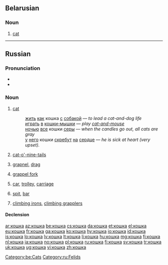 ==Belarusian==

===Noun===
{{head|be|noun}}

# [[cat]]

[[Category:be:Cats]]

----

==Russian==

===Pronunciation===
* {{IPA|/ˈkoʂkə/|lang=ru}}
* {{audio|Ru-кошка.ogg|audio}}

===Noun===
{{ru-noun|g=f|tr=kóška}}

# [[cat]]
#: [[жить]] [[как]] кошка [[с]] [[собака|собакой]] — ''to lead a cat-and-dog life''
#: [[играть]] [[в]] [[кошки-мышки]] — ''play [[cat-and-mouse]]''
#: [[ночью]] [[весь|все]] кошки [[серый|серы]] — ''when the candles go out, all cats are gray''
#: [[у]] [[он|него]] кошки [[скрести|скребут]] [[на]] [[сердце]] — ''he is sick at heart (very upset).''
# [[cat-o'-nine-tails]]
# {{context|technical}} [[grapnel]], [[drag]]
# {{context|technical}} [[grappel fork]]
# {{context|cranes}} [[car]], [[trolley]], [[carriage]]
# {{geology|lang=ru}} [[spit]], [[bar]]
# {{context|plural}} [[climbing irons]], [[climbing grapplers]]

====Declension====
{{ru-noun-anim-vel-а-1|кошк|ко́шк|кошек|ко́шек}}

[[Category:ru:Felids]]

[[ar:кошка]]
[[az:кошка]]
[[be:кошка]]
[[cs:кошка]]
[[da:кошка]]
[[et:кошка]]
[[el:кошка]]
[[eu:кошка]]
[[fr:кошка]]
[[ga:кошка]]
[[ko:кошка]]
[[hy:кошка]]
[[io:кошка]]
[[id:кошка]]
[[is:кошка]]
[[lo:кошка]]
[[lv:кошка]]
[[lt:кошка]]
[[li:кошка]]
[[hu:кошка]]
[[mg:кошка]]
[[fj:кошка]]
[[nl:кошка]]
[[ja:кошка]]
[[no:кошка]]
[[pl:кошка]]
[[ru:кошка]]
[[fi:кошка]]
[[sv:кошка]]
[[tr:кошка]]
[[uk:кошка]]
[[ug:кошка]]
[[vi:кошка]]
[[zh:кошка]]